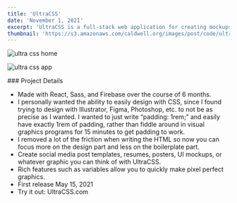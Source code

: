 ```yaml
---
title: 'UltraCSS'
date: 'November 1, 2021'
excerpt: 'UltraCSS is a full-stack web application for creating mockups and graphics with CSS.'
thumbnail: 'https://s3.amazonaws.com/caldwell.org/images/post/code/ultracss/thumbnail.jpg'
---
```


<PrintPageContainer>
    
<Image 
    src="https://s3.amazonaws.com/caldwell.org/images/post/code/ultracss/ultra-css-home.jpg" 
    previewSrc="https://s3.amazonaws.com/caldwell.org/images/post/code/ultracss/ultra-css-home-800x490-s1-q90.jpg"
    alt="ultra css home" 
    caption="I created <a target='_blank' rel='noopener noreferrer' href='https://ultracss.com'>UltraCSS</a> as a way to quickly and easily make pixel perfect mockups and graphics using a tool web developers already know: CSS."
    captionAlign="left"
    captionPosition="top"
/>

<Image 
    src="https://s3.amazonaws.com/caldwell.org/images/post/code/ultracss/ultra-css-app.jpg" 
    previewSrc="https://s3.amazonaws.com/caldwell.org/images/post/code/ultracss/ultra-css-app-800x490-s1-q90.jpg"
    alt="ultra css app" 
    caption="Create HTML elements with simple syntax. Style with ease. Use variables, upload images, import Google fonts, save projects, use over 1,600 Material Design & Bootstrap icons, and more.  "
    captionAlign="left"
    captionPosition="top"
/>

<Md>### Project Details

- Made with React, Sass, and Firebase over the course of 6 months.
- I personally wanted the ability to easily design with CSS, since I found trying to design with Illustrator, Figma, Photoshop, etc. to not be as precise as I wanted. I wanted to just write “padding: 1rem;” and easily have exactly 1rem of padding, rather than fiddle around in visual graphics programs for 15 minutes to get padding to work.
- I removed a lot of the friction when writing the HTML so now you can focus more on the design part and less on the boilerplate part.
- Create social media post templates, resumes, posters, UI mockups, or whatever graphic you can think of with UltraCSS.
- Rich features such as variables allow you to quickly make pixel perfect graphics.
- First release May 15, 2021
- Try it out: <Anchor href="https://ultracss.com">UltraCSS.com</Anchor>

</Md>

</PrintPageContainer>


